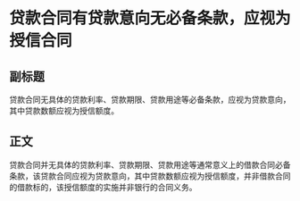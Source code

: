 # 贷款合同有贷款意向无必备条款，应视为授信合同
## 副标题
贷款合同无具体的贷款利率、贷款期限、贷款用途等必备条款，应视为贷款意向，其中贷款数额应视为授信额度。
## 正文
贷款合同并无具体的贷款利率、贷款期限、贷款用途等通常意义上的借款合同必备条款，该贷款合同应视为贷款意向，其中贷款数额应视为授信额度，并非借款合同的借款标的，该授信额度的实施并非银行的合同义务。